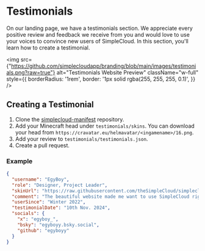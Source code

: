 # Testimonials
On our landing page, we have a testimonials section. We appreciate every positive review and feedback we receive from you and would love to use your voices to convince new users of SimpleCloud. In this section, you'll learn how to create a testimonial.

<img
    src={"https://github.com/simplecloudapp/branding/blob/main/images/testimonials.png?raw=true"}
    alt="Testimonials Website Preview"
    className="w-full"
    style={{
      borderRadius: '1rem',
      border: '1px solid rgba(255, 255, 255, 0.1)', 
    }}
/>

## Creating a Testimonial

1. Clone the [simplecloud-manifest](https://github.com/theSimpleCloud/simplecloud-manifest) repository.  
2. Add your Minecraft head under `testimonials/skins`. You can download your head from `https://cravatar.eu/helmavatar/<ingamename>/16.png`.  
3. Add your review to `testimonials/testimonials.json`.  
4. Create a pull request.  

### Example
```json
{
  "username": "EgyBoy",
  "role": "Designer, Project Leader",
  "skinUrl": "https://raw.githubusercontent.com/theSimpleCloud/simplecloud-manifest/refs/heads/main/testimonials/skins/egyboy.png",
  "comment": "The beautiful website made me want to use SimpleCloud right away. The cloud is really user-friendly. The dashboard is cool too. I can easily integrate the API into my systems. Great thing, I'll recommend it!",
  "userSince": "Winter 2022",
  "testimonialDate": "10th Nov. 2024",
  "socials": {
    "x": "egyboy_",
    "bsky": "egyboyy.bsky.social",
    "github": "egyboyy"
  }
}
```